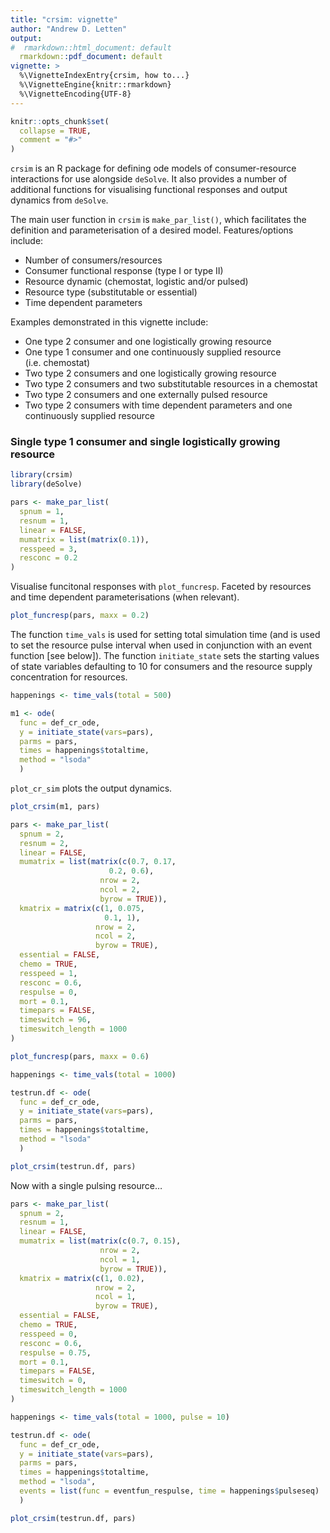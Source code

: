 ```yaml
---
title: "crsim: vignette"
author: "Andrew D. Letten"
output: 
#  rmarkdown::html_document: default
  rmarkdown::pdf_document: default
vignette: >
  %\VignetteIndexEntry{crsim, how to...}
  %\VignetteEngine{knitr::rmarkdown}
  %\VignetteEncoding{UTF-8}
---
```


```r
knitr::opts_chunk$set(
  collapse = TRUE,
  comment = "#>"
)
```

`crsim` is an R package for defining ode models of consumer-resource interactions for use alongside `deSolve`. It also provides a number of additional functions for visualising functional responses and output dynamics from `deSolve`.

The main user function in `crsim` is `make_par_list()`, which facilitates the definition and parameterisation of a desired model. Features/options include: 

- Number of consumers/resources
- Consumer functional response (type I or type II)
- Resource dynamic (chemostat, logistic and/or pulsed)
- Resource type (substitutable or essential)
- Time dependent parameters 

Examples demonstrated in this vignette include:

- One type 2 consumer and one logistically growing resource
- One type 1 consumer and one continuously supplied resource (i.e. chemostat) 
- Two type 2 consumers and one logistically growing resource
- Two type 2 consumers and two substitutable resources in a chemostat
- Two type 2 consumers and one externally pulsed resource
- Two type 2 consumers with time dependent parameters and one continuously supplied resource


### Single type 1 consumer and single logistically growing resource


```r
library(crsim)
library(deSolve)
```

```r
pars <- make_par_list(
  spnum = 1, 
  resnum = 1,
  linear = FALSE,
  mumatrix = list(matrix(0.1)),
  resspeed = 3,
  resconc = 0.2
)
```

Visualise funcitonal responses with `plot_funcresp`. Faceted by resources and time dependent parameterisations (when relevant).

```r
plot_funcresp(pars, maxx = 0.2)
```

The function `time_vals` is used for setting total simulation time (and is used to set the resource pulse interval when used in conjunction with an event function [see below]). The function `initiate_state` sets the starting values of state variables defaulting to 10 for consumers and the resource supply concentration for resources.

```r
happenings <- time_vals(total = 500)

m1 <- ode(
  func = def_cr_ode,
  y = initiate_state(vars=pars),
  parms = pars,
  times = happenings$totaltime,
  method = "lsoda"
  )
```

`plot_cr_sim` plots the output dynamics.

```r
plot_crsim(m1, pars) 
```

```r
pars <- make_par_list(
  spnum = 2, 
  resnum = 2,
  linear = FALSE,
  mumatrix = list(matrix(c(0.7, 0.17, 
                      0.2, 0.6), 
                    nrow = 2, 
                    ncol = 2,
                    byrow = TRUE)),
  kmatrix = matrix(c(1, 0.075, 
                     0.1, 1), 
                   nrow = 2, 
                   ncol = 2, 
                   byrow = TRUE),
  essential = FALSE, 
  chemo = TRUE,
  resspeed = 1,
  resconc = 0.6,
  respulse = 0,
  mort = 0.1,
  timepars = FALSE,
  timeswitch = 96,
  timeswitch_length = 1000
)
```

```r
plot_funcresp(pars, maxx = 0.6)
```

```r
happenings <- time_vals(total = 1000)

testrun.df <- ode(
  func = def_cr_ode,
  y = initiate_state(vars=pars),
  parms = pars,
  times = happenings$totaltime,
  method = "lsoda"
  )
```

```r
plot_crsim(testrun.df, pars) 
```

Now with a single pulsing resource...

```r
pars <- make_par_list(
  spnum = 2, 
  resnum = 1,
  linear = FALSE,
  mumatrix = list(matrix(c(0.7, 0.15), 
                    nrow = 2, 
                    ncol = 1,
                    byrow = TRUE)),
  kmatrix = matrix(c(1, 0.02), 
                   nrow = 2, 
                   ncol = 1, 
                   byrow = TRUE),
  essential = FALSE, 
  chemo = TRUE,
  resspeed = 0,
  resconc = 0.6,
  respulse = 0.75,
  mort = 0.1,
  timepars = FALSE,
  timeswitch = 0,
  timeswitch_length = 1000
)
```

```r
happenings <- time_vals(total = 1000, pulse = 10)

testrun.df <- ode(
  func = def_cr_ode,
  y = initiate_state(vars=pars),
  parms = pars,
  times = happenings$totaltime,
  method = "lsoda",
  events = list(func = eventfun_respulse, time = happenings$pulseseq)
  )
```

```r
plot_crsim(testrun.df, pars) 
```
